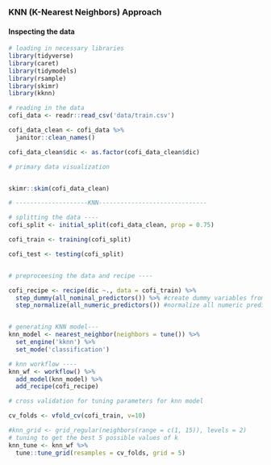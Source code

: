 ### KNN (K-Nearest Neighbors) Approach

#### Inspecting the data

```r
# loading in necessary libraries 
library(tidyverse)
library(caret)
library(tidymodels)
library(rsample)
library(skimr)
library(kknn)
```

```r
# reading in the data
cofi_data <- readr::read_csv('data/train.csv')

cofi_data_clean <- cofi_data %>% 
  janitor::clean_names()

cofi_data_clean$dic <- as.factor(cofi_data_clean$dic)
```

```r
# primary data visualization


skimr::skim(cofi_data_clean)
```

```r
# --------------------KNN------------------------------

# splitting the data ----
cofi_split <- initial_split(cofi_data_clean, prop = 0.75)

cofi_train <- training(cofi_split)

cofi_test <- testing(cofi_split)


# preproceesing the data and recipe ----

cofi_recipe <- recipe(dic ~., data = cofi_train) %>% 
  step_dummy(all_nominal_predictors()) %>% #create dummy variables from all factors
  step_normalize(all_numeric_predictors()) #normalize all numeric predictors


# generating KNN model---
knn_model <- nearest_neighbor(neighbors = tune()) %>% 
  set_engine('kknn') %>% 
  set_mode('classification')

# knn workflow ---- 
knn_wf <- workflow() %>% 
  add_model(knn_model) %>% 
  add_recipe(cofi_recipe)

# cross validation for tuning parameters for knn model 

cv_folds <- vfold_cv(cofi_train, v=10)

#knn_grid <- grid_regular(neighbors(range = c(1, 15)), levels = 2)
# tuning to get the best 5 possible values of k 
knn_tune <- knn_wf %>% 
  tune::tune_grid(resamples = cv_folds, grid = 5)
```

```r

```

